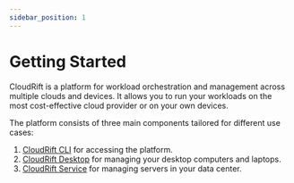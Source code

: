 ```yaml
---
sidebar_position: 1
---
```


# Getting Started

CloudRift is a platform for workload orchestration and management across multiple clouds and devices.
It allows you to run your workloads on the most cost-effective cloud provider or on your own devices.

The platform consists of three main components tailored for different use cases:

1. [CloudRift CLI](./setup/cli) for accessing the platform.
2. [CloudRift Desktop](./setup/desktop) for managing your desktop computers and laptops.
3. [CloudRift Service](./setup/datacenter) for managing servers in your data center.
